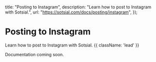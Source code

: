 
  title: "Posting to Instagram",
  description:
    "Learn how to post to Instagram with Sotsial.",
  url: "https://sotsial.com/docs/posting/instagram",
});

# Posting to Instagram

Learn how to post to Instagram with Sotsial. {{ className: 'lead' }}

<Note>
  Documentation coming soon.
</Note>